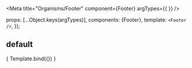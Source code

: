 
<Meta
  title="Organisms/Footer"
  component={Footer}
  argTypes={{
  }}
/>

  props: [...Object.keys(argTypes)],
  components: {Footer},
  template: `
    <Footer />
  `,
});

##  default
<Canvas>
  <Story
    name="Footer"
    parameters={{ layout: `fullscreen` }}
    args = {{
    }}
  >
    { Template.bind({}) }
  </Story>
</Canvas>
